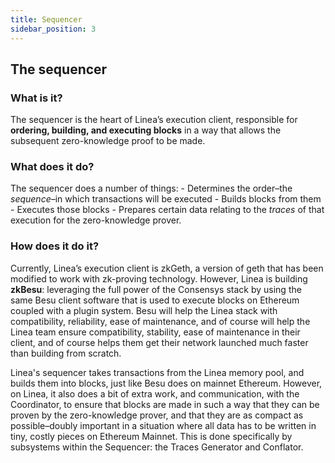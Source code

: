 ```yaml
---
title: Sequencer
sidebar_position: 3
---
```


## The sequencer

### What is it?

The sequencer is the heart of Linea’s execution client, responsible for **ordering, building, and executing blocks** in a way that allows the subsequent zero-knowledge proof to be made.

### What does it do?

The sequencer does a number of things: - Determines the order–the _sequence_–in which transactions will be executed - Builds blocks from them - Executes those blocks - Prepares certain data relating to the _traces_ of that execution for the zero-knowledge prover.

### How does it do it?

Currently, Linea’s execution client is zkGeth, a version of geth that has been modified to work with zk-proving technology. However, Linea is building **zkBesu**: leveraging the full power of the Consensys stack by using the same Besu client software that is used to execute blocks on Ethereum coupled with a plugin system.  Besu will help the Linea stack with compatibility, reliability, ease of maintenance, and of course will help the Linea team ensure compatibility, stability, ease of maintenance in their client, and of course helps them get their network launched much faster than building from scratch.

Linea's sequencer takes transactions from the Linea memory pool, and builds them into blocks, just like Besu does on mainnet Ethereum. However, on Linea, it also does a bit of extra work, and communication, with the Coordinator, to ensure that blocks are made in such a way that they can be proven by the zero-knowledge prover, and that they are as compact as possible–doubly important in a situation where all data has to be written in tiny, costly pieces on Ethereum Mainnet. This is done specifically by subsystems within the Sequencer: the Traces Generator and Conflator.
